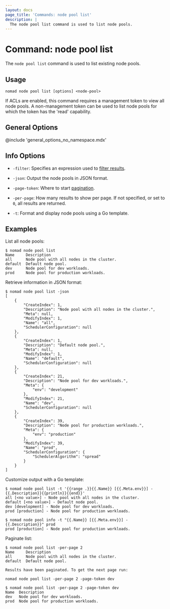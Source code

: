```yaml
---
layout: docs
page_title: 'Commands: node pool list'
description: |
  The node pool list command is used to list node pools.
---
```


# Command: node pool list

The `node pool list` command is used to list existing node pools.

## Usage

```plaintext
nomad node pool list [options] <node-pool>
```

If ACLs are enabled, this command requires a management token to view all node
pools. A non-management token can be used to list node pools for which the
token has the 'read' capability.

## General Options

@include 'general_options_no_namespace.mdx'

## Info Options

- `-filter`: Specifies an expression used to [filter results][api_filtering].

- `-json`: Output the node pools in JSON format.

- `-page-token`: Where to start [pagination][api_pagination].

- `-per-page`: How many results to show per page. If not specified, or set to
  `0`, all results are returned.

- `-t`: Format and display node pools using a Go template.

## Examples

List all node pools:

```shell-session
$ nomad node pool list
Name     Description
all      Node pool with all nodes in the cluster.
default  Default node pool.
dev      Node pool for dev workloads.
prod     Node pool for production workloads.
```

Retrieve information in JSON format:

```shell-session
$ nomad node pool list -json
[
    {
        "CreateIndex": 1,
        "Description": "Node pool with all nodes in the cluster.",
        "Meta": null,
        "ModifyIndex": 1,
        "Name": "all",
        "SchedulerConfiguration": null
    },
    {
        "CreateIndex": 1,
        "Description": "Default node pool.",
        "Meta": null,
        "ModifyIndex": 1,
        "Name": "default",
        "SchedulerConfiguration": null
    },
    {
        "CreateIndex": 21,
        "Description": "Node pool for dev workloads.",
        "Meta": {
            "env": "development"
        },
        "ModifyIndex": 21,
        "Name": "dev",
        "SchedulerConfiguration": null
    },
    {
        "CreateIndex": 39,
        "Description": "Node pool for production workloads.",
        "Meta": {
            "env": "production"
        },
        "ModifyIndex": 39,
        "Name": "prod",
        "SchedulerConfiguration": {
            "SchedulerAlgorithm": "spread"
        }
    }
]
```

Customize output with a Go template:

```shell-session
$ nomad node pool list -t '{{range .}}{{.Name}} [{{.Meta.env}}] - {{.Description}}{{println}}{{end}}'
all [<no value>] - Node pool with all nodes in the cluster.
default [<no value>] - Default node pool.
dev [development] - Node pool for dev workloads.
prod [production] - Node pool for production workloads.
```

```shell-session
$ nomad node pool info -t "{{.Name}} [{{.Meta.env}}] - {{.Description}}" prod
prod [production] - Node pool for production workloads.
```

Paginate list:

```shell-session
$ nomad node pool list -per-page 2
Name     Description
all      Node pool with all nodes in the cluster.
default  Default node pool.

Results have been paginated. To get the next page run:

nomad node pool list -per-page 2 -page-token dev

$ nomad node pool list -per-page 2 -page-token dev
Name  Description
dev   Node pool for dev workloads.
prod  Node pool for production workloads.
```

[api_filtering]: /nomad/api-docs#filtering
[api_pagination]: /nomad/api-docs#pagination
